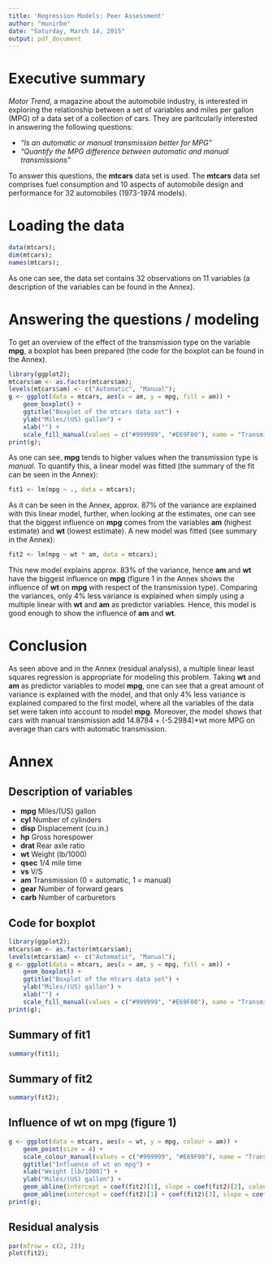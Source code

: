 ```yaml
---
title: 'Regression Models: Peer Assessment'
author: "munirbe"
date: "Saturday, March 14, 2015"
output: pdf_document
---
```


# Executive summary

*Motor Trend*, a magazine about the automobile industry, is interested in exploring the relationship between a set of variables and miles per gallon (MPG) of a data set of a collection of cars. They are paritcularly interested in answering the following questions:

* *"Is an automatic or manual transmission better for MPG"*
* *"Quantify the MPG difference between automatic and manual transmissions"*

To answer this questions, the **mtcars** data set is used. The **mtcars** data set comprises fuel consumption and 10 aspects of automobile design and performance for 32 automobiles (1973-1974 models).

# Loading the data

```r
data(mtcars);
dim(mtcars);
names(mtcars);
```

As one can see, the data set contains 32 observations on 11 variables (a description of the variables can be found in the Annex).

# Answering the questions / modeling

To get an overview of the effect of the transmission type on the variable **mpg**, a boxplot has been prepared (the code for the boxplot can be found in the Annex).

```r
library(ggplot2);
mtcars$am <- as.factor(mtcars$am);
levels(mtcars$am) <- c("Automatic", "Manual");
g <- ggplot(data = mtcars, aes(x = am, y = mpg, fill = am)) +
    geom_boxplot() +
    ggtitle("Boxplot of the mtcars data set") +
    ylab("Miles/(US) gallon") +
    xlab("") +
    scale_fill_manual(values = c("#999999", "#E69F00"), name = "Transmission");
print(g);
```

As one can see, **mpg** tends to higher values when the transmission type is *manual*. To quantify this, a linear model was fitted (the summary of the fit can be seen in the Annex):

```r
fit1 <- lm(mpg ~ ., data = mtcars);
```
As it can be seen in the Annex, approx. 87% of the variance are explained with this linear model, further, when looking at the estimates, one can see that the biggest influence on **mpg** comes from the variables **am** (highest estimate) and **wt** (lowest estimate). A new model was fitted (see summary in the Annex):

```r
fit2 <- lm(mpg ~ wt * am, data = mtcars);
```

This new model explains approx. 83% of the variance, hence **am** and **wt** have the biggest influence on **mpg** (figure 1 in the Annex shows the influence of **wt** on **mpg** with respect of the transmission type). Comparing the variances, only 4% less variance is explained when simply using a multiple linear with **wt** and **am** as predictor variables. Hence, this model is good enough to show the influence of **am** and **wt**.

# Conclusion

As seen above and in the Annex (residual analysis), a multiple linear least squares regression is appropriate for modeling this problem. Taking **wt** and **am** as predictor variables to model **mpg**, one can see that a great amount of variance is explained with the model, and that only 4% less variance is explained compared to the first model, where all the variables of the data set were taken into account to model **mpg**. Moreover, the model shows that cars with manual transmission add 14.8784 + (-5.2984)*wt more MPG on average than cars with automatic transmission.

# Annex

## Description of variables
* **mpg** Miles/(US) gallon
* **cyl** Number of cylinders
* **disp** Displacement (cu.in.)
* **hp** Gross horespower
* **drat** Rear axle ratio
* **wt** Weight (lb/1000)
* **qsec** 1/4 mile time
* **vs** V/S
* **am** Transmission (0 = automatic, 1 = manual)
* **gear** Number of forward gears
* **carb** Number of carburetors

## Code for boxplot

```r
library(ggplot2);
mtcars$am <- as.factor(mtcars$am);
levels(mtcars$am) <- c("Automatic", "Manual");
g <- ggplot(data = mtcars, aes(x = am, y = mpg, fill = am)) +
    geom_boxplot() +
    ggtitle("Boxplot of the mtcars data set") +
    ylab("Miles/(US) gallon") +
    xlab("") +
    scale_fill_manual(values = c("#999999", "#E69F00"), name = "Transmission");
print(g);
```

## Summary of fit1
```r
summary(fit1);
```

## Summary of fit2
```r
summary(fit2);
```

## Influence of **wt** on **mpg** (figure 1)

```r
g <- ggplot(data = mtcars, aes(x = wt, y = mpg, colour = am)) +
    geom_point(size = 4) +
    scale_colour_manual(values = c("#999999", "#E69F00"), name = "Transmission") +
    ggtitle("Influence of wt on mpg") +
    xlab("Weight [lb/1000]") +
    ylab("Miles/(US) gallon") +
    geom_abline(intercept = coef(fit2)[1], slope = coef(fit2)[2], colour = "#999999") +
    geom_abline(intercept = coef(fit2)[1] + coef(fit2)[3], slope = coef(fit2)[2] + coef(fit2)[4], colour = "#E69F00");
print(g);
```

## Residual analysis
```r
par(mfrow = c(2, 2));
plot(fit2);
```